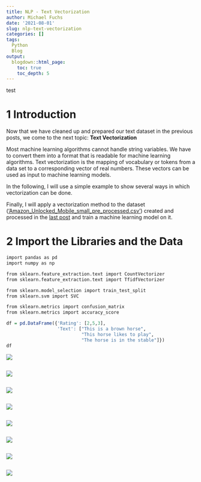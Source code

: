 ```yaml
---
title: NLP - Text Vectorization
author: Michael Fuchs
date: '2021-08-01'
slug: nlp-text-vectorization
categories: []
tags:
  Python
  Blog
output:
  blogdown::html_page:
    toc: true
    toc_depth: 5
---
```



test

# 1 Introduction

Now that we have cleaned up and prepared our text dataset in the previous posts, we come to the next topic: **Text Vectorization**

Most machine learning algorithms cannot handle string variables. We have to convert them into a format that is readable for machine learning algorithms. Text vectorization is the mapping of vocabulary or tokens from a data set to a corresponding vector of real numbers. These vectors can be used as input to machine learning models. 

In the following, I will use a simple example to show several ways in which vectorization can be done. 

Finally, I will apply a vectorization method to the dataset (['Amazon_Unlocked_Mobile_small_pre_processed.csv'](https://github.com/MFuchs1989/Datasets-and-Miscellaneous/tree/main/datasets/NLP/Text%20Pre-Processing%20-%20All%20in%20One)) created and processed in the [last post](https://michael-fuchs-python.netlify.app/2021/06/23/nlp-text-pre-processing-all-in-one/) and train a machine learning model on it. 


# 2 Import the Libraries and the Data


```r
import pandas as pd
import numpy as np

from sklearn.feature_extraction.text import CountVectorizer
from sklearn.feature_extraction.text import TfidfVectorizer

from sklearn.model_selection import train_test_split
from sklearn.svm import SVC

from sklearn.metrics import confusion_matrix
from sklearn.metrics import accuracy_score
```



```r
df = pd.DataFrame({'Rating': [2,5,3],
                   'Text': ["This is a brown horse",
                            "This horse likes to play",
                            "The horse is in the stable"]})
df
```

![](/post/2021-08-01-nlp-text-vectorization_files/p135p1.png)






























```r

```

![](/post/2021-08-01-nlp-text-vectorization_files/p135p.png)



















```r

```

![](/post/2021-08-01-nlp-text-vectorization_files/p135p.png)






















```r

```

![](/post/2021-08-01-nlp-text-vectorization_files/p135p.png)
























```r

```

![](/post/2021-08-01-nlp-text-vectorization_files/p135p.png)
































```r

```

![](/post/2021-08-01-nlp-text-vectorization_files/p135p.png)






























```r

```

![](/post/2021-08-01-nlp-text-vectorization_files/p135p.png)






























```r

```

![](/post/2021-08-01-nlp-text-vectorization_files/p135p.png)














































































